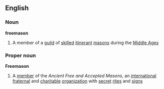 ==English==
===Noun===
'''freemason'''
#A member of a [[guild]] of [[skill]]ed [[itinerant]] [[mason]]s during the [[Middle Ages]]
===Proper noun===
{{wikipedia2|Freemasonry}}
'''Freemason'''
#A [[member]] of the ''Ancient Free and Accepted Masons'', an [[international]] [[fraternal]] and [[charitable]] [[organization]] with [[secret]] [[rite]]s and [[sign]]s
